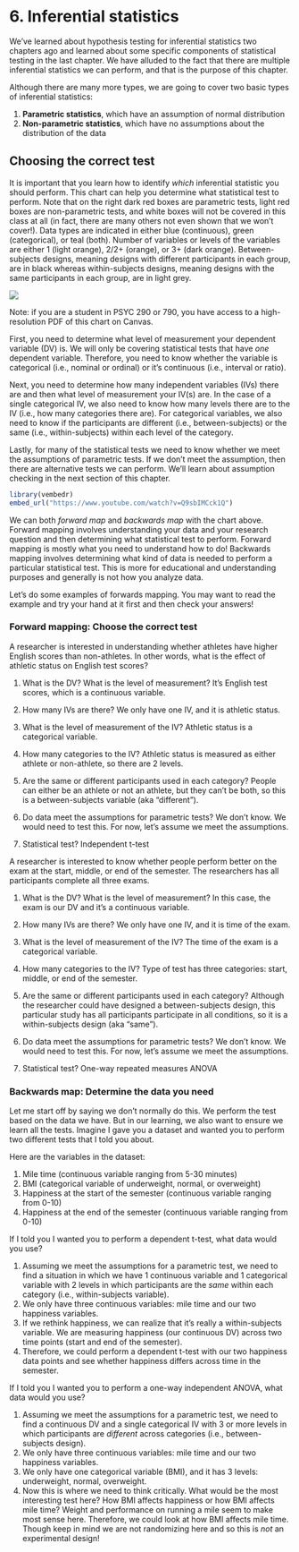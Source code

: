 # 6. Inferential statistics

We've learned about hypothesis testing for inferential statistics two chapters ago and learned about some specific components of statistical testing in the last chapter. We have alluded to the fact that there are multiple inferential statistics we can perform, and that is the purpose of this chapter.

Although there are many more types, we are going to cover two basic types of inferential statistics:

1.  **Parametric statistics**, which have an assumption of normal distribution
2.  **Non-parametric statistics**, which have no assumptions about the distribution of the data

## Choosing the correct test

It is important that you learn how to identify *which* inferential statistic you should perform. This chart can help you determine what statistical test to perform. Note that on the right dark red boxes are parametric tests, light red boxes are non-parametric tests, and white boxes will not be covered in this class at all (in fact, there are many others not even shown that we won't cover!). Data types are indicated in either blue (continuous), green (categorical), or teal (both). Number of variables or levels of the variables are either 1 (light orange), 2/2+ (orange), or 3+ (dark orange). Between-subjects designs, meaning designs with different participants in each group, are in black whereas within-subjects designs, meaning designs with the same participants in each group, are in light grey.

![](images/Statistical%20Choices.png)

Note: if you are a student in PSYC 290 or 790, you have access to a high-resolution PDF of this chart on Canvas.

First, you need to determine what level of measurement your dependent variable (DV) is. We will only be covering statistical tests that have *one* dependent variable. Therefore, you need to know whether the variable is categorical (i.e., nominal or ordinal) or it's continuous (i.e., interval or ratio).

Next, you need to determine how many independent variables (IVs) there are and then what level of measurement your IV(s) are. In the case of a single categorical IV, we also need to know how many levels there are to the IV (i.e., how many categories there are). For categorical variables, we also need to know if the participants are different (i.e., between-subjects) or the same (i.e., within-subjects) within each level of the category.

Lastly, for many of the statistical tests we need to know whether we meet the assumptions of parametric tests. If we don't meet the assumption, then there are alternative tests we can perform. We'll learn about assumption checking in the next section of this chapter.

```r
library(vembedr)
embed_url("https://www.youtube.com/watch?v=Q9sbIMCck1Q")
```

We can both *forward map* and *backwards map* with the chart above. Forward mapping involves understanding your data and your research question and then determining what statistical test to perform. Forward mapping is mostly what you need to understand how to do! Backwards mapping involves determining what kind of data is needed to perform a particular statistical test. This is more for educational and understanding purposes and generally is not how you analyze data.

Let's do some examples of forwards mapping. You may want to read the example and try your hand at it first and then check your answers!

### Forward mapping: Choose the correct test

A researcher is interested in understanding whether athletes have higher English scores than non-athletes. In other words, what is the effect of athletic status on English test scores?

1.  What is the DV? What is the level of measurement? It's English test scores, which is a continuous variable.

2.  How many IVs are there? We only have one IV, and it is athletic status.

3.  What is the level of measurement of the IV? Athletic status is a categorical variable.

4.  How many categories to the IV? Athletic status is measured as either athlete or non-athlete, so there are 2 levels.

5.  Are the same or different participants used in each category? People can either be an athlete or not an athlete, but they can't be both, so this is a between-subjects variable (aka "different").

6.  Do data meet the assumptions for parametric tests? We don't know. We would need to test this. For now, let's assume we meet the assumptions.

7.  Statistical test? Independent t-test

A researcher is interested to know whether people perform better on the exam at the start, middle, or end of the semester. The researchers has all participants complete all three exams.

1.  What is the DV? What is the level of measurement? In this case, the exam is our DV and it's a continuous variable.

2.  How many IVs are there? We only have one IV, and it is time of the exam.

3.  What is the level of measurement of the IV? The time of the exam is a categorical variable.

4.  How many categories to the IV? Type of test has three categories: start, middle, or end of the semester.

5.  Are the same or different participants used in each category? Although the researcher could have designed a between-subjects design, this particular study has all participants participate in all conditions, so it is a within-subjects design (aka "same").

6.  Do data meet the assumptions for parametric tests? We don't know. We would need to test this. For now, let's assume we meet the assumptions.

7.  Statistical test? One-way repeated measures ANOVA

### Backwards map: Determine the data you need

Let me start off by saying we don't normally do this. We perform the test based on the data we have. But in our learning, we also want to ensure we learn all the tests. Imagine I gave you a dataset and wanted you to perform two different tests that I told you about.

Here are the variables in the dataset:

1.  Mile time (continuous variable ranging from 5-30 minutes)
2.  BMI (categorical variable of underweight, normal, or overweight)
3.  Happiness at the start of the semester (continuous variable ranging from 0-10)
4.  Happiness at the end of the semester (continuous variable ranging from 0-10)

If I told you I wanted you to perform a dependent t-test, what data would you use?

1.  Assuming we meet the assumptions for a parametric test, we need to find a situation in which we have 1 continuous variable and 1 categorical variable with 2 levels in which participants are the *same* within each category (i.e., within-subjects variable).
2.  We only have three continuous variables: mile time and our two happiness variables.
3.  If we rethink happiness, we can realize that it's really a within-subjects variable. We are measuring happiness (our continuous DV) across two time points (start and end of the semester).
4.  Therefore, we could perform a dependent t-test with our two happiness data points and see whether happiness differs across time in the semester.

If I told you I wanted you to perform a one-way independent ANOVA, what data would you use?

1.  Assuming we meet the assumptions for a parametric test, we need to find a continuous DV and a single categorical IV with 3 or more levels in which participants are *different* across categories (i.e., between-subjects design).
2.  We only have three continuous variables: mile time and our two happiness variables.
3.  We only have one categorical variable (BMI), and it has 3 levels: underweight, normal, overweight.
4.  Now this is where we need to think critically. What would be the most interesting test here? How BMI affects happiness or how BMI affects mile time? Weight and performance on running a mile seem to make most sense here. Therefore, we could look at how BMI affects mile time. Though keep in mind we are not randomizing here and so this is *not* an experimental design!
